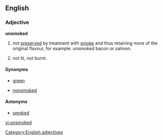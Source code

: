 ==English==

===Adjective===
'''unsmoked''' {{notcomp}}

# {{food}} not [[preserve]]d by treatment with [[smoke]] and thus retaining more of the original flavour, for example: unsmoked bacon or salmon.
# {{sense|of a cigarette, cigar or pipe}} not lit, not burnt.

====Synonyms====
* {{context|food|dated}} [[green]]
* [[nonsmoked]]

====Antonyms====
* [[smoked]]

[[Category:English adjectives]]

[[vi:unsmoked]]